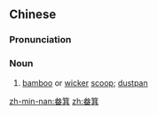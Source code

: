 ==Chinese==
{{zh-forms}}

===Pronunciation===
{{zh-pron
|m=běnjī
|c=bun2 gei1
|h=pfs=pun-kî
|cat=n
}}

===Noun===
{{zh-noun}}

# [[bamboo]] or [[wicker]] [[scoop]]; [[dustpan]]

[[zh-min-nan:畚箕]]
[[zh:畚箕]]